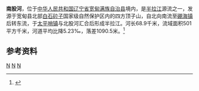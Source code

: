 '''南股河'''，位于[[中华人民共和国|中华人民共和国]][[辽宁省|辽宁省]][[宽甸满族自治县|宽甸满族自治县]]境内，是[[半拉江|半拉江]]源流之一，发源于宽甸县北部[[白石砬子|白石砬子]]国家级自然保护区内的四方顶子山，自北向南流至[[硼海镇|硼海镇]]后转东流，于[[太平哨镇|太平哨镇]]与北股河汇合后形成半拉江。河长68.9千米，流域面积501平方千米，河道平均比降5.23‰，落差1090.5米。<ref name="中国河湖大典">{{cite book zh |author=《[[中国河湖大典|中国河湖大典]]》编纂委员会 |title=《中国河湖大典·黑龙江、辽河卷》 |format=M |edition=1 |location=北京 |publisher=中国水利水电出版社 |date=2014年4月 |pages=324页 |id= ISBN 78-7-5170-1950-3}}</ref>

== 参考资料 ==
{{reflist}}
[[Category:鸭绿江|N]]
[[Category:宽甸满族自治县|N]]
[[Category:辽宁河流|N]]